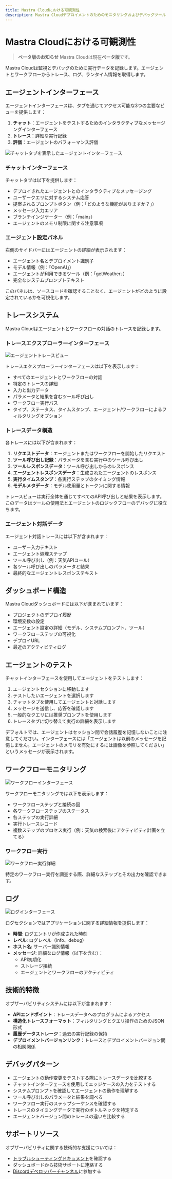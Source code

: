 ```yaml
---
title: Mastra Cloudにおける可観測性
description: Mastra Cloudデプロイメントのためのモニタリングおよびデバッグツール
---
```


# Mastra Cloudにおける可観測性

> **ベータ版のお知らせ**
> Mastra Cloudは現在**ベータ版**です。

Mastra Cloudは監視とデバッグのために実行データを記録します。エージェントとワークフローからトレース、ログ、ランタイム情報を取得します。

## エージェントインターフェース

エージェントインターフェースは、タブを通じてアクセス可能な3つの主要なビューを提供します：

1. **チャット**：エージェントをテストするためのインタラクティブなメッセージングインターフェース
2. **トレース**：詳細な実行記録
3. **評価**：エージェントのパフォーマンス評価

![チャットタブを表示したエージェントインターフェース](../../../../../public/image/cloud-agent.png)

### チャットインターフェース

チャットタブは以下を提供します：

- デプロイされたエージェントとのインタラクティブなメッセージング
- ユーザークエリに対するシステム応答
- 提案されるプロンプトボタン（例：「どのような機能がありますか？」）
- メッセージ入力エリア
- ブランチインジケーター（例：「main」）
- エージェントのメモリ制限に関する注意事項

### エージェント設定パネル

右側のサイドバーにはエージェントの詳細が表示されます：

- エージェント名とデプロイメント識別子
- モデル情報（例：「OpenAI」）
- エージェントが利用できるツール（例：「getWeather」）
- 完全なシステムプロンプトテキスト

このパネルは、ソースコードを確認することなく、エージェントがどのように設定されているかを可視化します。

## トレースシステム

Mastra Cloudはエージェントとワークフローの対話のトレースを記録します。

### トレースエクスプローラーインターフェース

![エージェントトレースビュー](/image/cloud-agent-traces.png)

トレースエクスプローラーインターフェースは以下を表示します：

- すべてのエージェントとワークフローの対話
- 特定のトレースの詳細
- 入力と出力データ
- パラメータと結果を含むツール呼び出し
- ワークフロー実行パス
- タイプ、ステータス、タイムスタンプ、エージェント/ワークフローによるフィルタリングオプション

### トレースデータ構造

各トレースには以下が含まれます：

1. **リクエストデータ**：エージェントまたはワークフローを開始したリクエスト
2. **ツール呼び出し記録**：パラメータを含む実行中のツール呼び出し
3. **ツールレスポンスデータ**：ツール呼び出しからのレスポンス
4. **エージェントレスポンスデータ**：生成されたエージェントのレスポンス
5. **実行タイムスタンプ**：各実行ステップのタイミング情報
6. **モデルメタデータ**：モデル使用量とトークンに関する情報

トレースビューは実行全体を通じてすべてのAPI呼び出しと結果を表示します。このデータはツールの使用法とエージェントのロジックフローのデバッグに役立ちます。

### エージェント対話データ

エージェント対話トレースには以下が含まれます：

- ユーザー入力テキスト
- エージェント処理ステップ
- ツール呼び出し（例：天気APIコール）
- 各ツール呼び出しのパラメータと結果
- 最終的なエージェントレスポンステキスト

## ダッシュボード構造

Mastra Cloudダッシュボードには以下が含まれています：

- プロジェクトのデプロイ履歴
- 環境変数の設定
- エージェント設定の詳細（モデル、システムプロンプト、ツール）
- ワークフローステップの可視化
- デプロイURL
- 最近のアクティビティログ

## エージェントのテスト

チャットインターフェースを使用してエージェントをテストします：

1. エージェントセクションに移動します
2. テストしたいエージェントを選択します
3. チャットタブを使用してエージェントと対話します
4. メッセージを送信し、応答を確認します
5. 一般的なクエリには推奨プロンプトを使用します
6. トレースタブに切り替えて実行の詳細を表示します

デフォルトでは、エージェントはセッション間で会話履歴を記憶しないことに注意してください。インターフェースには「エージェントは以前のメッセージを記憶しません。エージェントのメモリを有効にするには画像を参照してください」というメッセージが表示されます。

## ワークフローモニタリング

![ワークフローインターフェース](/image/cloud-workflow.png)

ワークフローモニタリングでは以下を表示します：

- ワークフローステップと接続の図
- 各ワークフローステップのステータス
- 各ステップの実行詳細
- 実行トレースレコード
- 複数ステップのプロセス実行（例：天気の検索後にアクティビティ計画を立てる）

### ワークフロー実行

![ワークフロー実行詳細](/image/cloud-workflow-run.png)

特定のワークフロー実行を調査する際、詳細なステップとその出力を確認できます。

## ログ

![ログインターフェース](/image/cloud-logs.png)

ログセクションではアプリケーションに関する詳細情報を提供します：

- **時間**: ログエントリが作成された時刻
- **レベル**: ログレベル（info、debug）
- **ホスト名**: サーバー識別情報
- **メッセージ**: 詳細なログ情報（以下を含む）：
  - API初期化
  - ストレージ接続
  - エージェントとワークフローのアクティビティ

## 技術的特徴

オブザーバビリティシステムには以下が含まれます：

- **APIエンドポイント**：トレースデータへのプログラムによるアクセス
- **構造化トレースフォーマット**：フィルタリングとクエリ操作のためのJSON形式
- **履歴データストレージ**：過去の実行記録の保持
- **デプロイメントバージョンリンク**：トレースとデプロイメントバージョン間の相関関係

## デバッグパターン

- エージェントの動作変更をテストする際にトレースデータを比較する
- チャットインターフェースを使用してエッジケースの入力をテストする
- システムプロンプトを確認してエージェントの動作を理解する
- ツール呼び出しのパラメータと結果を調べる
- ワークフロー実行のステップシーケンスを確認する
- トレースのタイミングデータで実行のボトルネックを特定する
- エージェントバージョン間のトレースの違いを比較する

## サポートリソース

オブザーバビリティに関する技術的な支援については：

- [トラブルシューティングドキュメント]()を確認する
- ダッシュボードから技術サポートに連絡する
- [Discordデベロッパーチャンネル](https://discord.gg/mastra)に参加する

